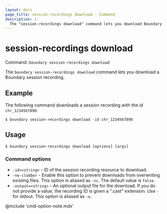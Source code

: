 ```yaml
---
layout: docs
page_title: session-recordings download - Command
description: |-
  The "session-recordings download" command lets you download Boundary session recording resources.
---
```


# session-recordings download

Command: `boundary session-recordings download`

The `boundary session-recordings download` command lets you download a Boundary session recording.

## Example

The following command downloads a session recording with the id `chr_1234567890`:

```shell-session
$ boundary session-recordings download -id chr_1234567890
```

## Usage

<CodeBlockConfig hideClipboard>

```shell-session
$ boundary session-recordings download [options] [args]
```

</CodeBlockConfig>

### Command options

- `-id=<string>` - ID of the session recording resource to download.
- `-no-clobber` - Enable this option to prevent downloads from overwriting existing files.
This option is aliased as `-nc`.
The default value is `false`.
- `-output=<string>` - An optional output file for the download.
If you do not provide a value, the recording ID is given a ".cast" extension.
Use `-` for stdout.
This option is aliased as `-o`.

@include 'cmd-option-note.mdx'